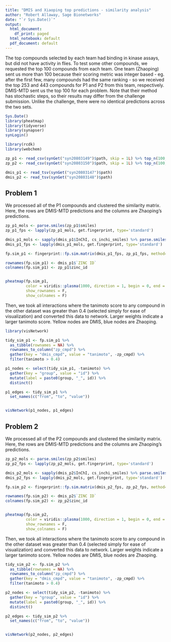 ```yaml
---
title: "DMIS and Xiaoping top predictions - similarity analysis"
author: "Robert Allaway, Sage Bionetworks"
date: "`r Sys.Date()`"
output:
  html_document:
    df_print: paged
  html_notebook: default
  pdf_document: default
---
```


The top compounds selected by each team had binding in kinase assays, but did not have activity in flies. To test some other compounds, we requested the top 100 compounds from each team. One team (Zhaoping) sent us more than 100 because their scoring metric was integer based - eg. after the first few, many compounds had the same ranking - so we received the top 253 and 443 compounds for P1 and P2 from this team, respectively. DMIS-MTD sent us the top 100 for each problem. Note that their method has stochastic steps, so their results may differ from the challenge submission. Unlike the challenge, there were no identical predictions across the two sets. 

 
```r
Sys.Date()
library(pheatmap)
library(tidyverse)
library(synapser)
synLogin()

library(rcdk)
library(webchem)

zp_p1 <- read_csv(synGet("syn20803149")$path, skip = 1L) %>% top_n(100,score)
zp_p2 <- read_csv(synGet("syn20803150")$path, skip = 1L) %>% top_n(100,score)

dmis_p1 <- read_tsv(synGet("syn20803147")$path)
dmis_p2 <- read_tsv(synGet("syn20803148")$path)

```

## Problem 1

We processed all of the P1 compounds and clustered the similarity matrix. Here, the rows are DMIS-MTD predictions and the columns are Zhaoping's predictions. 

```r

zp_p1_mols <- parse.smiles(zp_p1$smiles)
zp_p1_fps <- lapply(zp_p1_mols, get.fingerprint, type='standard')

dmis_p1_mols <- sapply(dmis_p1$InChI, cs_inchi_smiles) %>% parse.smiles()
dmis_p1_fps <- lapply(dmis_p1_mols, get.fingerprint, type='standard')

fp.sim_p1 <- fingerprint::fp.sim.matrix(dmis_p1_fps, zp_p1_fps, method='tanimoto')

rownames(fp.sim_p1) <- dmis_p1$`ZINC ID`
colnames(fp.sim_p1) <- zp_p1$zinc_id


pheatmap(fp.sim_p1, 
         color = viridis::plasma(1000, direction = 1, begin = 0, end = 1), 
         show_rownames = F,
         show_colnames = F)

```

Then, we took all interactions where the tanimoto score to any compound in the other dataset was greater than 0.4 (selected simply for ease of visualization) and converted this data to network. Larger weights indicate a larger tanimoto score. Yellow nodes are DMIS, blue nodes are Zhaoping. 

```r

library(visNetwork)

tidy_sim_p1 <- fp.sim_p1 %>% 
  as_tibble(rownames = NA) %>% 
  rownames_to_column("zp_cmpd") %>% 
  gather(key = "dmis_cmpd", value = "tanimoto", -zp_cmpd) %>% 
  filter(tanimoto > 0.4)

p1_nodes <- select(tidy_sim_p1, -tanimoto) %>% 
  gather(key = "group", value = "id") %>%  
  mutate(label = paste0(group, "_", id)) %>% 
  distinct()

p1_edges <- tidy_sim_p1 %>% 
  set_names(c("from", "to", "value")) 


visNetwork(p1_nodes, p1_edges)

```


## Problem 2

We processed all of the P2 compounds and clustered the similarity matrix. Here, the rows are DMIS-MTD predictions and the columns are Zhaoping's predictions. 

```r
zp_p2_mols <- parse.smiles(zp_p2$smiles)
zp_p2_fps <- lapply(zp_p2_mols, get.fingerprint, type='standard')

dmis_p2_mols <- sapply(dmis_p2$InChI, cs_inchi_smiles) %>% parse.smiles()
dmis_p2_fps <- lapply(dmis_p2_mols, get.fingerprint, type='standard')

fp.sim_p2 <- fingerprint::fp.sim.matrix(dmis_p2_fps, zp_p2_fps, method='tanimoto')

rownames(fp.sim_p2) <- dmis_p2$`ZINC ID`
colnames(fp.sim_p2) <- zp_p2$zinc_id


pheatmap(fp.sim_p2, 
         color = viridis::plasma(1000, direction = 1, begin = 0, end = 1), 
         show_rownames = F,
         show_colnames = F)
```


Then, we took all interactions where the tanimoto score to any compound in the other dataset was greater than 0.4 (selected simply for ease of visualization) and converted this data to network. Larger weights indicate a larger tanimoto score. Yellow nodes are DMIS, blue nodes are Zhaoping. 

```r

tidy_sim_p2 <- fp.sim_p2 %>% 
  as_tibble(rownames = NA) %>% 
  rownames_to_column("zp_cmpd") %>% 
  gather(key = "dmis_cmpd", value = "tanimoto", -zp_cmpd) %>% 
  filter(tanimoto > 0.4)

p2_nodes <- select(tidy_sim_p2, -tanimoto) %>% 
  gather(key = "group", value = "id") %>%  
  mutate(label = paste0(group, "_", id)) %>% 
  distinct()

p2_edges <- tidy_sim_p2 %>% 
  set_names(c("from", "to", "value")) 


visNetwork(p2_nodes, p2_edges)

```
